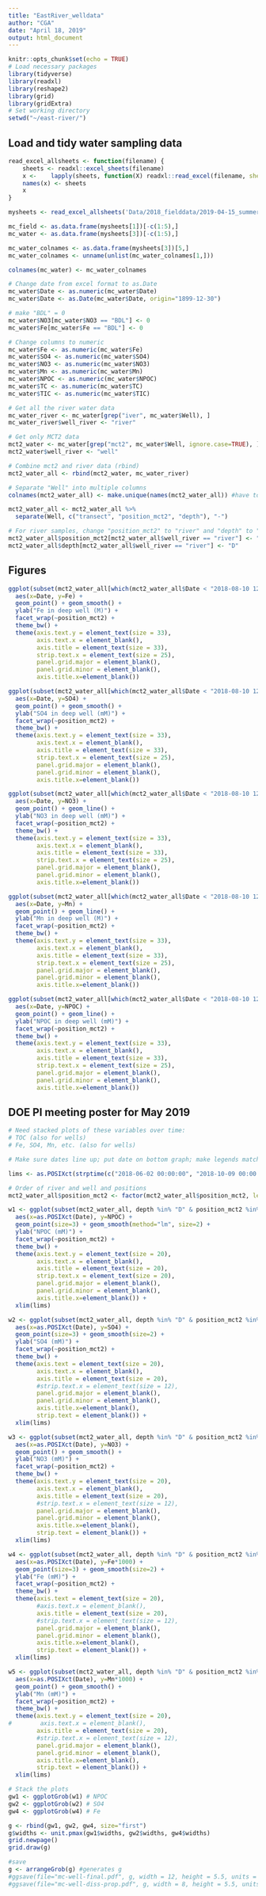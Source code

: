 ```yaml
---
title: "EastRiver_welldata"
author: "CGA"
date: "April 18, 2019"
output: html_document
---
```


```r
knitr::opts_chunk$set(echo = TRUE)
# Load necessary packages
library(tidyverse)
library(readxl)
library(reshape2)
library(grid)
library(gridExtra)
# Set working directory
setwd("~/east-river/")
```

## Load and tidy water sampling data
```r
read_excel_allsheets <- function(filename) {
    sheets <- readxl::excel_sheets(filename)
    x <-    lapply(sheets, function(X) readxl::read_excel(filename, sheet = X))
    names(x) <- sheets
    x
}

mysheets <- read_excel_allsheets('Data/2018_fielddata/2019-04-15_summer2018_water samples.xlsx')

mc_field <- as.data.frame(mysheets[1])[-c(1:5),]
mc_water <- as.data.frame(mysheets[3])[-c(1:5),]

mc_water_colnames <- as.data.frame(mysheets[3])[5,]
mc_water_colnames <- unname(unlist(mc_water_colnames[1,]))

colnames(mc_water) <- mc_water_colnames

# Change date from excel format to as.Date
mc_water$Date <- as.numeric(mc_water$Date)
mc_water$Date <- as.Date(mc_water$Date, origin="1899-12-30")

# make "BDL" = 0
mc_water$NO3[mc_water$NO3 == "BDL"] <- 0
mc_water$Fe[mc_water$Fe == "BDL"] <- 0

# Change columns to numeric
mc_water$Fe <- as.numeric(mc_water$Fe)
mc_water$SO4 <- as.numeric(mc_water$SO4)
mc_water$NO3 <- as.numeric(mc_water$NO3)
mc_water$Mn <- as.numeric(mc_water$Mn)
mc_water$NPOC <- as.numeric(mc_water$NPOC)
mc_water$TC <- as.numeric(mc_water$TC)
mc_water$TIC <- as.numeric(mc_water$TIC)

# Get all the river water data
mc_water_river <- mc_water[grep("iver", mc_water$Well), ]
mc_water_river$well_river <- "river"

# Get only MCT2 data
mct2_water <- mc_water[grep("mct2", mc_water$Well, ignore.case=TRUE), ]
mct2_water$well_river <- "well"

# Combine mct2 and river data (rbind)
mct2_water_all <- rbind(mct2_water, mc_water_river)

# Separate "Well" into multiple columns
colnames(mct2_water_all) <- make.unique(names(mct2_water_all)) #have to run this because there are multiple "sd" column names

mct2_water_all <- mct2_water_all %>%
  separate(Well, c("transect", "position_mct2", "depth"), "-")

# For river samples, change "position_mct2" to "river" and "depth" to "D"
mct2_water_all$position_mct2[mct2_water_all$well_river == "river"] <- "river"
mct2_water_all$depth[mct2_water_all$well_river == "river"] <- "D"

```

## Figures
```r
ggplot(subset(mct2_water_all[which(mct2_water_all$Date < "2018-08-10 12:00:00"), ], depth %in% "D" & position_mct2 %in% c(1,3,4, "river"))) +
  aes(x=Date, y=Fe) +
  geom_point() + geom_smooth() +
  ylab("Fe in deep well (M)") +
  facet_wrap(~position_mct2) +
  theme_bw() +
  theme(axis.text.y = element_text(size = 33),
        axis.text.x = element_blank(),
        axis.title = element_text(size = 33),
        strip.text.x = element_text(size = 25),
        panel.grid.major = element_blank(),
        panel.grid.minor = element_blank(),
        axis.title.x=element_blank())

ggplot(subset(mct2_water_all[which(mct2_water_all$Date < "2018-08-10 12:00:00"), ], depth %in% "D" & position_mct2 %in% c(1,3,4, "river"))) +
  aes(x=Date, y=SO4) +
  geom_point() + geom_smooth() +
  ylab("SO4 in deep well (mM)") +
  facet_wrap(~position_mct2) +
  theme_bw() +
  theme(axis.text.y = element_text(size = 33),
        axis.text.x = element_blank(),
        axis.title = element_text(size = 33),
        strip.text.x = element_text(size = 25),
        panel.grid.major = element_blank(),
        panel.grid.minor = element_blank(),
        axis.title.x=element_blank())

ggplot(subset(mct2_water_all[which(mct2_water_all$Date < "2018-08-10 12:00:00"), ], depth %in% "D" & position_mct2 %in% c(1,3,4, "river"))) +
  aes(x=Date, y=NO3) +
  geom_point() + geom_line() +
  ylab("NO3 in deep well (mM)") +
  facet_wrap(~position_mct2) +
  theme_bw() +
  theme(axis.text.y = element_text(size = 33),
        axis.text.x = element_blank(),
        axis.title = element_text(size = 33),
        strip.text.x = element_text(size = 25),
        panel.grid.major = element_blank(),
        panel.grid.minor = element_blank(),
        axis.title.x=element_blank())

ggplot(subset(mct2_water_all[which(mct2_water_all$Date < "2018-08-10 12:00:00"), ], depth %in% "D" & position_mct2 %in% c(1,3,4, "river"))) +
  aes(x=Date, y=Mn) +
  geom_point() + geom_line() +
  ylab("Mn in deep well (M)") +
  facet_wrap(~position_mct2) +
  theme_bw() +
  theme(axis.text.y = element_text(size = 33),
        axis.text.x = element_blank(),
        axis.title = element_text(size = 33),
        strip.text.x = element_text(size = 25),
        panel.grid.major = element_blank(),
        panel.grid.minor = element_blank(),
        axis.title.x=element_blank())

ggplot(subset(mct2_water_all[which(mct2_water_all$Date < "2018-08-10 12:00:00"), ], depth %in% "D" & position_mct2 %in% c(1,3,4, "river"))) +
  aes(x=Date, y=NPOC) +
  geom_point() + geom_line() +
  ylab("NPOC in deep well (mM)") +
  facet_wrap(~position_mct2) +
  theme_bw() +
  theme(axis.text.y = element_text(size = 33),
        axis.text.x = element_blank(),
        axis.title = element_text(size = 33),
        strip.text.x = element_text(size = 25),
        panel.grid.major = element_blank(),
        panel.grid.minor = element_blank(),
        axis.title.x=element_blank())

```

## DOE PI meeting poster for May 2019
```r
# Need stacked plots of these variables over time:
# TOC (also for wells)
# Fe, SO4, Mn, etc. (also for wells)

# Make sure dates line up; put date on bottom graph; make legends match (same titles, color, etc.)

lims <- as.POSIXct(strptime(c("2018-06-02 00:00:00", "2018-10-09 00:00:00"), format = "%Y-%m-%d %H:%M"))

# Order of river and well and positions
mct2_water_all$position_mct2 <- factor(mct2_water_all$position_mct2, levels = c("river",1,3))

w1 <- ggplot(subset(mct2_water_all, depth %in% "D" & position_mct2 %in% c("river",1,3))) +
  aes(x=as.POSIXct(Date), y=NPOC) +
  geom_point(size=3) + geom_smooth(method="lm", size=2) +
  ylab("NPOC (mM)") +
  facet_wrap(~position_mct2) +
  theme_bw() +
  theme(axis.text.y = element_text(size = 20),
        axis.text.x = element_blank(),
        axis.title = element_text(size = 20),
        strip.text.x = element_text(size = 20),
        panel.grid.major = element_blank(),
        panel.grid.minor = element_blank(),
        axis.title.x=element_blank()) +
  xlim(lims)

w2 <- ggplot(subset(mct2_water_all, depth %in% "D" & position_mct2 %in% c("river","1","3"))) +
  aes(x=as.POSIXct(Date), y=SO4) +
  geom_point(size=3) + geom_smooth(size=2) +
  ylab("SO4 (mM)") +
  facet_wrap(~position_mct2) +
  theme_bw() +
  theme(axis.text = element_text(size = 20),
        axis.text.x = element_blank(),
        axis.title = element_text(size = 20),
        #strip.text.x = element_text(size = 12),
        panel.grid.major = element_blank(),
        panel.grid.minor = element_blank(),
        axis.title.x=element_blank(),
        strip.text = element_blank()) +
  xlim(lims)

w3 <- ggplot(subset(mct2_water_all, depth %in% "D" & position_mct2 %in% c("river","1","3"))) +
  aes(x=as.POSIXct(Date), y=NO3) +
  geom_point() + geom_smooth() +
  ylab("NO3 (mM)") +
  facet_wrap(~position_mct2) +
  theme_bw() +
  theme(axis.text.y = element_text(size = 20),
        axis.text.x = element_blank(),
        axis.title = element_text(size = 20),
        #strip.text.x = element_text(size = 12),
        panel.grid.major = element_blank(),
        panel.grid.minor = element_blank(),
        axis.title.x=element_blank(),
        strip.text = element_blank()) +
  xlim(lims)

w4 <- ggplot(subset(mct2_water_all, depth %in% "D" & position_mct2 %in% c("river","1","3"))) +
  aes(x=as.POSIXct(Date), y=Fe*1000) +
  geom_point(size=3) + geom_smooth(size=2) +
  ylab("Fe (mM)") +
  facet_wrap(~position_mct2) +
  theme_bw() +
  theme(axis.text = element_text(size = 20),
        #axis.text.x = element_blank(),
        axis.title = element_text(size = 20),
        #strip.text.x = element_text(size = 12),
        panel.grid.major = element_blank(),
        panel.grid.minor = element_blank(),
        axis.title.x=element_blank(),
        strip.text = element_blank()) +
  xlim(lims)

w5 <- ggplot(subset(mct2_water_all, depth %in% "D" & position_mct2 %in% c("river","1","3"))) +
  aes(x=as.POSIXct(Date), y=Mn*1000) +
  geom_point() + geom_smooth() +
  ylab("Mn (mM)") +
  facet_wrap(~position_mct2) +
  theme_bw() +
  theme(axis.text.y = element_text(size = 20),
#        axis.text.x = element_blank(),
        axis.title = element_text(size = 20),
        #strip.text.x = element_text(size = 12),
        panel.grid.major = element_blank(),
        panel.grid.minor = element_blank(),
        axis.title.x=element_blank(),
        strip.text = element_blank()) +
  xlim(lims)

# Stack the plots
gw1 <- ggplotGrob(w1) # NPOC
gw2 <- ggplotGrob(w2) # SO4
gw4 <- ggplotGrob(w4) # Fe

g <- rbind(gw1, gw2, gw4, size="first")
g$widths <- unit.pmax(gw1$widths, gw2$widths, gw4$widths)
grid.newpage()
grid.draw(g)

#save
g <- arrangeGrob(g) #generates g
#ggsave(file="mc-well-final.pdf", g, width = 12, height = 5.5, units = "in") #saves g
#ggsave(file="mc-well-diss-prop.pdf", g, width = 8, height = 5.5, units = "in")

```
